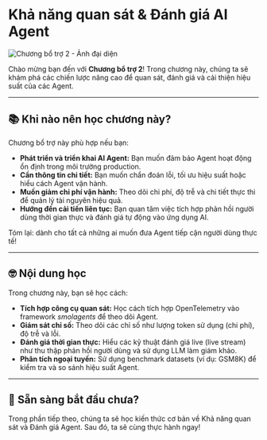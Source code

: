 # Khả năng quan sát & Đánh giá AI Agent

![Chương bổ trợ 2 - Ảnh đại diện](https://langfuse.com/images/cookbook/huggingface-agent-course/agent-observability-and-evaluation.png)

Chào mừng bạn đến với **Chương bổ trợ 2**! Trong chương này, chúng ta sẽ khám phá các chiến lược nâng cao để quan sát, đánh giá và cải thiện hiệu suất của các Agent.

---

## 📚 Khi nào nên học chương này?

Chương bổ trợ này phù hợp nếu bạn:
- **Phát triển và triển khai AI Agent:** Bạn muốn đảm bảo Agent hoạt động ổn định trong môi trường production.
- **Cần thông tin chi tiết:** Bạn muốn chẩn đoán lỗi, tối ưu hiệu suất hoặc hiểu cách Agent vận hành.
- **Muốn giảm chi phí vận hành:** Theo dõi chi phí, độ trễ và chi tiết thực thi để quản lý tài nguyên hiệu quả.
- **Hướng đến cải tiến liên tục:** Bạn quan tâm việc tích hợp phản hồi người dùng thời gian thực và đánh giá tự động vào ứng dụng AI.

Tóm lại: dành cho tất cả những ai muốn đưa Agent tiếp cận người dùng thực tế!

---

## 🤓 Nội dung học

Trong chương này, bạn sẽ học cách:
- **Tích hợp công cụ quan sát:** Học cách tích hợp OpenTelemetry vào framework *smolagents* để theo dõi Agent.
- **Giám sát chỉ số:** Theo dõi các chỉ số như lượng token sử dụng (chi phí), độ trễ và lỗi.
- **Đánh giá thời gian thực:** Hiểu các kỹ thuật đánh giá live (live stream) như thu thập phản hồi người dùng và sử dụng LLM làm giám khảo.
- **Phân tích ngoại tuyến:** Sử dụng benchmark datasets (ví dụ: GSM8K) để kiểm tra và so sánh hiệu suất Agent.

---

## 🚀 Sẵn sàng bắt đầu chưa?

Trong phần tiếp theo, chúng ta sẽ học kiến thức cơ bản về Khả năng quan sát và Đánh giá Agent. Sau đó, ta sẽ cùng thực hành ngay!